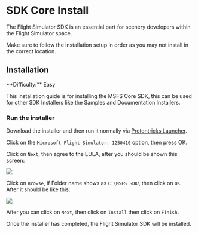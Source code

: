 
# SDK Core Install

The Flight Simulator SDK is an essential part for scenery developers within the Flight Simulator space.

<Callout type="warning" emoji="⚠️">
  Make sure to follow the installation setup in order as you may not install in the correct location.
</Callout>

## Installation

<Callout type="info" emoji="ℹ️">
  **Difficulty:** Easy
</Callout>

This installation guide is for installing the MSFS Core SDK, this can be used for other SDK Installers like the Samples and Documentation Installers.
<Steps>

### Run the installer

Download the installer and then run it normally via [Protontricks Launcher](/msfs/protontricks).

Click on the `Microsoft Flight Simulator: 1250410` option, then press OK.

Click on `Next`, then agree to the EULA, after you should be shown this screen:

![](/core-sdk/customSetupInitial.png)

Click on `Browse`, if Folder name shows as `C:\MSFS SDK\` then click on `OK`. After it should be like this:

![](/core-sdk/customSetupFinal.png)

After you can click on `Next`, then click on `Install` then click on `Finish`.

Once the installer has completed, the Flight Simulator SDK will be installed.
</Steps>
